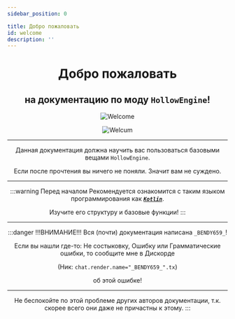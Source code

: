 ```yaml
---
sidebar_position: 0

title: Добро пожаловать
id: welcome
description: ''
---
```



<div align="center">

# Добро пожаловать
## на документацию по моду __`HollowEngine`__!

<div className="show" id="mask">
  <Random max="100">
  <Part low="0" high="99">

  ![Welcome](@site/static/img/doc/titles/null.png)

  </Part>
  <Part low="100" high="100">

  ![Welcum](@site/static/img/doc/titles/null.png)

  </Part>
  </Random>
</div>

---

Данная документация должна научить вас пользоваться базовыми вещами `HollowEngine`.

Если после прочтения вы ничего не поняли. Значит вам не суждено.

---

:::warning Перед началом
Рекомендуется ознакомится с таким языком программирования как [***`Kotlin`***](https://kotlinlang.org/).

Изучите его структуру и базовые функции!
:::

---

:::danger !!!ВНИМАНИЕ!!!
Вся (почти) документация написана `_BENDY659_`!

Если вы нашли где-то: Не состыковку, Ошибку или Грамматические ошибки, то сообщите мне в Дискорде

(Ник: `chat.render.name="_BENDY659_".tx`)

об этой ошибке!

---

Не беспокойте по этой проблеме других авторов документации, т.к. скорее всего они даже не причастны к этому.
:::

</div>